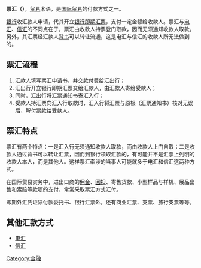 '''票汇（{{lang|en|demand draft，D/D}}）'''，[[贸易|贸易]]术语，是[[国际贸易|国际贸易]]的付款方式之一。

[[银行|银行]]收汇款人申请，代其开立[[银行即期汇票|银行即期汇票]]，支付一定金额给收款人。票汇与[[电汇|电汇]]、[[信汇|信汇]]的不同点在于，票汇由收款人持票登门取款，因而无须通知收款人取款。另外，其汇票经汇款人[[背书|背书]]可以转让流通，这是电汇与信汇的收款人所无法做到的。

== 票汇流程 ==

# 汇款人填写票汇申请书，并交款付费给汇出行； 
# 汇出行开立银行即期汇票交给汇款人，由汇款人寄给受款人； 
#同时，汇出行将汇票通知书寄汇入行； 
#受款人持汇票向汇入行取款时，汇入行将汇票与原根（汇票通知书）核对无误后，解付票款给受款人。 

== 票汇特点 ==

票汇有两个特点：一是汇入行无须通知收款人取款，而由收款人上门自取；二是收款人通过背书可以转让汇票，因而到银行领取汇款的，有可能并不是汇票上列明的收款人本人，而是其他人。这样票汇牵涉的当事人可能就多于电汇和信汇这两种方式。 

在国际贸易实务中，进出口商的[[佣金|佣金]]、[[回扣|回扣]]、寄售货款、小型样品与样机、展品出售和索赔等款项的支付，常常采取票汇方式汇付。 

即期外汇凭证除付款委托书、银行汇票外，还有商业汇票、支票、旅行支票等等。 

== 其他汇款方式 ==
*[[电汇|电汇]]
*[[信汇|信汇]]

{{Economy-stub}}

[[Category:金融|Category:金融]]